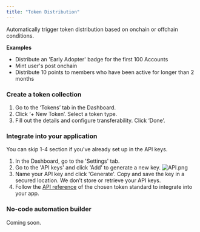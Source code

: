 ```yaml
---
title: "Token Distribution"
---
```


Automatically trigger token distribution based on onchain or offchain conditions.

**Examples**
- Distribute an 'Early Adopter' badge for the first 100 Accounts
- Mint user's post onchain 
- Distribute 10 points to members who have been active for longer than 2 months

### Create a token collection

1. Go to the ‘Tokens’ tab in the Dashboard.
2. Click ‘+ New Token’. Select a token type.
3. Fill out the details and configure transferability. Click ‘Done’.

### Integrate into your application

You can skip 1-4 section if you've already set up in the API keys.

1. In the Dashboard, go to the 'Settings' tab. 
2. Go to the 'API keys' and click 'Add' to generate a new key.
![API.png](https://station-images.nyc3.digitaloceanspaces.com/8e6e553e-1da4-4501-ac64-52094d9c1a0d.png)
3. Name your API key and click 'Generate'. 
<Warning>Copy and save the key in a secured location. We don’t store or retrieve your API keys.</Warning>
4. Follow the [API reference](/api-reference/v1) of the chosen token standard to integrate into your app.


### No-code automation builder

Coming soon.


